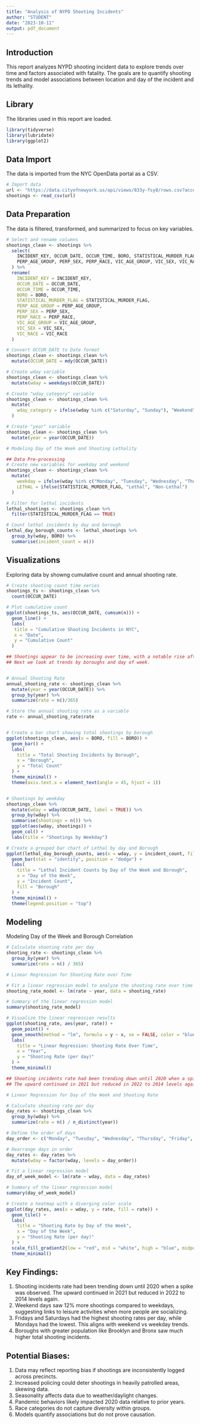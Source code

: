 ---
title: "Analysis of NYPD Shooting Incidents"
author: "STUDENT"
date: "2023-10-11"  
output: pdf_document
---

## Introduction

This report analyzes NYPD shooting incident data to explore trends over time and factors associated with fatality. The goals are to quantify shooting trends and model associations between location and day of the incident and its lethality.

## Library
The libraries used in this report are loaded. 
```{r load_library, message=FALSE}
library(tidyverse)
library(lubridate)
library(ggplot2)
```

## Data Import

The data is imported from the NYC OpenData portal as a CSV.

```{r import, message=FALSE}
# Import data
url <- "https://data.cityofnewyork.us/api/views/833y-fsy8/rows.csv?accessType=DOWNLOAD"
shootings <- read_csv(url)
```

## Data Preparation
The data is filtered, transformed, and summarized to focus on key variables.
```{r tidying_data, message=FALSE}

# Select and rename columns
shootings_clean <- shootings %>%
  select(
    INCIDENT_KEY, OCCUR_DATE, OCCUR_TIME, BORO, STATISTICAL_MURDER_FLAG,
    PERP_AGE_GROUP, PERP_SEX, PERP_RACE, VIC_AGE_GROUP, VIC_SEX, VIC_RACE
  ) %>%
  rename(
    INCIDENT_KEY = INCIDENT_KEY,
    OCCUR_DATE = OCCUR_DATE,
    OCCUR_TIME = OCCUR_TIME,
    BORO = BORO,
    STATISTICAL_MURDER_FLAG = STATISTICAL_MURDER_FLAG,
    PERP_AGE_GROUP = PERP_AGE_GROUP,
    PERP_SEX = PERP_SEX,
    PERP_RACE = PERP_RACE,
    VIC_AGE_GROUP = VIC_AGE_GROUP,
    VIC_SEX = VIC_SEX,
    VIC_RACE = VIC_RACE
  )

# Convert OCCUR_DATE to Date format
shootings_clean <- shootings_clean %>%
  mutate(OCCUR_DATE = mdy(OCCUR_DATE))

# Create wday variable
shootings_clean <- shootings_clean %>%
  mutate(wday = weekdays(OCCUR_DATE))

# Create "wday_category" variable
shootings_clean <- shootings_clean %>%
  mutate(
    wday_category = ifelse(wday %in% c("Saturday", "Sunday"), "Weekend", "Weekday")
  )

# Create "year" variable
shootings_clean <- shootings_clean %>%
  mutate(year = year(OCCUR_DATE))

# Modeling Day of the Week and Shooting Lethality

## Data Pre-processing
# Create new variables for weekday and weekend
shootings_clean <- shootings_clean %>%
  mutate(
    weekday = ifelse(wday %in% c("Monday", "Tuesday", "Wednesday", "Thursday", "Friday"), "Weekday", "Weekend"),
    LETHAL = ifelse(STATISTICAL_MURDER_FLAG, "Lethal", "Non-Lethal")
  )

# Filter for lethal incidents
lethal_shootings <- shootings_clean %>%
  filter(STATISTICAL_MURDER_FLAG == TRUE)

# Count lethal incidents by day and borough
lethal_day_borough_counts <- lethal_shootings %>%
  group_by(wday, BORO) %>%
  summarise(incident_count = n())
```

## Visualizations
Exploring data by showng cumulative count and annual shooting rate. 
```{r visualizations, warning=FALSE}
# Create shooting count time series
shootings_ts <- shootings_clean %>%
  count(OCCUR_DATE)

# Plot cumulative count
ggplot(shootings_ts, aes(OCCUR_DATE, cumsum(n))) +
  geom_line() +
  labs(
   title = "Cumulative Shooting Incidents in NYC",
   x = "Date",
   y = "Cumulative Count"
  )

## Shootings appear to be increasing over time, with a notable rise after 2020. 
## Next we look at trends by boroughs and day of week.


# Annual Shooting Rate 
annual_shooting_rate <- shootings_clean %>%
  mutate(year = year(OCCUR_DATE)) %>% 
  group_by(year) %>%
  summarize(rate = n()/365)

# Store the annual shooting rate as a variable
rate <- annual_shooting_rate$rate


# Create a bar chart showing total shootings by borough
ggplot(shootings_clean, aes(x = BORO, fill = BORO)) +
  geom_bar() +
  labs(
    title = "Total Shooting Incidents by Borough",
    x = "Borough",
    y = "Total Count"
  ) +
  theme_minimal() +
  theme(axis.text.x = element_text(angle = 45, hjust = 1))  


# Shootings by weekday
shootings_clean %>%
  mutate(wday = wday(OCCUR_DATE, label = TRUE)) %>%
  group_by(wday) %>%
  summarise(shootings = n()) %>%
  ggplot(aes(wday, shootings)) +
  geom_col() +
  labs(title = "Shootings by Weekday")

# Create a grouped bar chart of Lethal by day and Borough
ggplot(lethal_day_borough_counts, aes(x = wday, y = incident_count, fill = BORO)) +
  geom_bar(stat = "identity", position = "dodge") +
  labs(
    title = "Lethal Incident Counts by Day of the Week and Borough",
    x = "Day of the Week",
    y = "Incident Count",
    fill = "Borough"
  ) +
  theme_minimal() +
  theme(legend.position = "top") 
```

## Modeling
Modeling Day of the Week and Borough Correlation

```{r day_correlation, warning=FALSE}
# Calculate shooting rate per day
shooting_rate <- shootings_clean %>%
  group_by(year) %>%
  summarize(rate = n() / 365)

# Linear Regression for Shooting Rate over Time

# Fit a linear regression model to analyze the shooting rate over time
shooting_rate_model <- lm(rate ~ year, data = shooting_rate)

# Summary of the linear regression model
summary(shooting_rate_model)

# Visualize the linear regression results
ggplot(shooting_rate, aes(year, rate)) +
  geom_point() +
  geom_smooth(method = "lm", formula = y ~ x, se = FALSE, color = "blue") +
  labs(
    title = "Linear Regression: Shooting Rate Over Time",
    x = "Year",
    y = "Shooting Rate (per day)"
  ) +
  theme_minimal()

## Shooting incidents rate had been trending down until 2020 when a spike was observed. 
## The upward continued in 2021 but reduced in 2022 to 2014 levels again.

# Linear Regression for Day of the Week and Shooting Rate

# Calculate shooting rate per day
day_rates <- shootings_clean %>%
  group_by(wday) %>%
  summarize(rate = n() / n_distinct(year))

# Define the order of days
day_order <- c("Monday", "Tuesday", "Wednesday", "Thursday", "Friday", "Saturday", "Sunday")

# Rearrange days in order
day_rates <- day_rates %>%
  mutate(wday = factor(wday, levels = day_order))

# Fit a linear regression model
day_of_week_model <- lm(rate ~ wday, data = day_rates)

# Summary of the linear regression model
summary(day_of_week_model)

# Create a heatmap with a diverging color scale
ggplot(day_rates, aes(x = wday, y = rate, fill = rate)) +
  geom_tile() +
  labs(
    title = "Shooting Rate by Day of the Week",
    x = "Day of the Week",
    y = "Shooting Rate (per day)"
  ) +
  scale_fill_gradient2(low = "red", mid = "white", high = "blue", midpoint = 0) +
  theme_minimal()
```


## Key Findings:

1. Shooting incidents rate had been trending down until 2020 when a spike was observed. The upward continued in 2021 but reduced in 2022 to 2014 levels again.
2. Weekend days saw 12% more shootings compared to weekdays, suggesting links to leisure activities when more people are socializing.
3. Fridays and Saturdays had the highest shooting rates per day, while Mondays had the lowest. This aligns with weekend vs weekday trends.
4. Boroughs with greater population like Brooklyn and Bronx saw much higher total shooting incidents.


## Potential Biases:
1. Data may reflect reporting bias if shootings are inconsistently logged across precincts.
2. Increased policing could deter shootings in heavily patrolled areas, skewing data.
3. Seasonality affects data due to weather/daylight changes.
4. Pandemic behaviors likely impacted 2020 data relative to prior years.
5. Race categories do not capture diversity within groups.
6. Models quantify associations but do not prove causation.